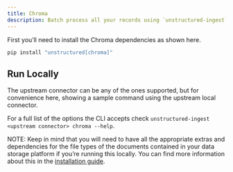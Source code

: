 ```yaml
---
title: Chroma 
description: Batch process all your records using `unstructured-ingest` to store structured outputs locally on your filesystem and upload those to a Chroma database.
---
```


First you’ll need to install the Chroma dependencies as shown here.

```bash
pip install "unstructured[chroma]"

```


## Run Locally

The upstream connector can be any of the ones supported, but for convenience here, showing a sample command using the upstream local connector.


<CodeGroup>

  <ChromaSh />

  <ChromaPy />

</CodeGroup>


For a full list of the options the CLI accepts check `unstructured-ingest <upstream connector> chroma --help`.

NOTE: Keep in mind that you will need to have all the appropriate extras and dependencies for the file types of the documents contained in your data storage platform if you’re running this locally. You can find more information about this in the [installation guide](/installation/overview).